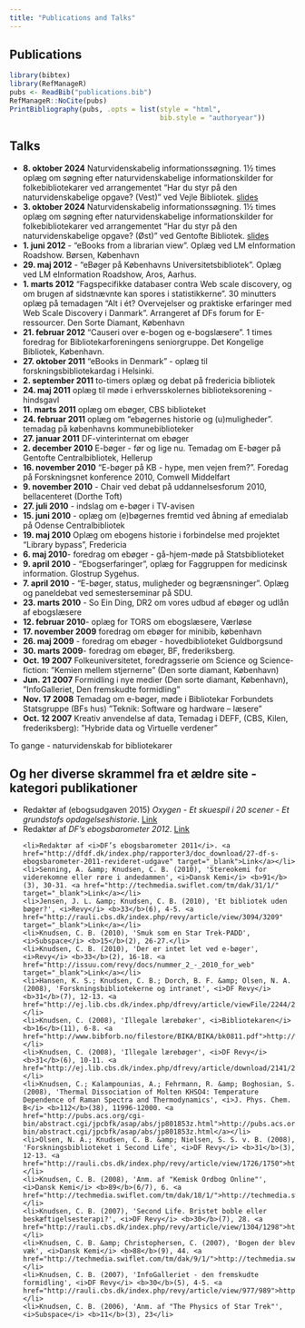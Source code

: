 ```yaml
---
title: "Publications and Talks"
---
```

## Publications

```r
library(bibtex)
library(RefManageR)
pubs <- ReadBib("publications.bib")
RefManageR::NoCite(pubs)
PrintBibliography(pubs, .opts = list(style = "html",
                                     bib.style = "authoryear"))
```


## Talks

* **8. oktober 2024** Naturvidenskabelig informationssøgning. 1½ times oplæg om søgning
efter naturvidenskabelige informationskilder for folkebibliotekarer ved arrangementet
"Har du styr på den naturvidenskabelige opgave? (Vest)" ved Vejle Bibliotek. 
[slides](https://christianknudsen.info/notes/20241003-natvid-lit-search/)
* **3. oktober 2024** Naturvidenskabelig informationssøgning. 1½ times oplæg om søgning
efter naturvidenskabelige informationskilder for folkebibliotekarer ved arrangementet
"Har du styr på den naturvidenskabelige opgave? (Øst)" ved Gentofte Bibliotek.
[slides](https://christianknudsen.info/notes/20241003-natvid-lit-search/)
* **1. juni 2012** - “eBooks from a librarian view”. Oplæg ved LM eInformation Roadshow. Børsen, København
* **29. maj 2012** - “eBøger på Københavns Universitetsbibliotek”. Oplæg ved LM eInformation Roadshow, Aros, Aarhus.
* **1. marts 2012** "Fagspecifikke databaser contra Web scale discovery, og om
brugen af sidstnævnte kan spores  i statistikkerne".
30 minutters oplæg på temadagen "Alt i ét? Overvejelser og praktiske erfaringer med Web Scale Discovery i Danmark".
Arrangeret af DFs forum for E-ressourcer. Den Sorte Diamant, København
* **21. februar 2012** "Causeri over e-bogen og e-bogslæsere". 1 times foredrag for Bibliotekarforeningens seniorgruppe. Det Kongelige Bibliotek, København.
* **27. oktober 2011** “eBooks in Denmark” - oplæg til forskningsbibliotekardag i Helsinki.
* **2. september 2011** to-timers oplæg og debat på fredericia bibliotek
* **24. maj 2011** oplæg til møde i erhversskolernes biblioteksorening - hindsgavl
* **11. marts 2011** oplæg om ebøger, CBS biblioteket
* **24. februar 2011** oplæg om "ebøgernes historie og (u)muligheder". temadag på københavns kommunebiblioteker
* **27. januar 2011** DF-vinterinternat om ebøger
* **2. december 2010** E-bøger - før og lige nu. Temadag om E-bøger på Gentofte Centralbibliotek, Hellerup
* **16. november 2010** “E-bøger på KB - hype, men vejen frem?”. Foredag på Forskningsnet konference 2010, Comwell Middelfart
* **9. november 2010** - Chair ved debat på uddannelsesforum 2010, bellacenteret (Dorthe Toft)
* **27. juli 2010** - indslag om e-bøger i TV-avisen
* **15. juni 2010** - oplæg om (e)bøgernes fremtid ved åbning af emedialab på Odense Centralbibliotek
* **19. maj 2010** Oplæg om ebogens historie i forbindelse med projektet "Library bypass", Fredericia
* **6. maj 2010**- foredrag om ebøger - gå-hjem-møde på Statsbiblioteket
* **9. april  2010** -  "Ebogserfaringer", oplæg for Faggruppen for medicinsk information. Glostrup Sygehus.
* **7. april 2010** - "E-bøger, status, muligheder og begrænsninger". Oplæg og paneldebat ved semesterseminar på SDU.
* **23. marts 2010** - So Ein Ding, DR2 om vores udbud af ebøger og udlån af ebogslæsere
* **12. februar 2010**-  oplæg for TORS om ebogslæsere, Værløse
* **17. november 2009** foredrag om ebøger for minibib, københavn
* **26. maj 2009** - foredrag om ebøger - hovedbiblioteket Guldborgsund
* **30. marts 2009**-  foredrag om ebøger, BF, frederiksberg.
* **Oct. 19 2007** Folkeuniversitetet, foredragsserie om Science og Science-fiction: ”Kemien mellem stjernerne” (Den sorte diamant, København) 
* **Jun. 21 2007** Formidling i nye medier (Den sorte diamant, København), ”InfoGalleriet, Den fremskudte formidling”
* **Nov. 17 2008** Temadag om e-bøger, møde i Bibliotekar Forbundets Statsgruppe (BFs hus) ”Teknik: Software og hardware – læsere”
* **Oct. 12 2007** Kreativ anvendelse af data, Temadag i DEFF, (CBS, Kilen, frederiksberg): ”Hybride data og Virtuelle verdener” 

To gange - naturvidenskab for bibliotekarer



## Og her diverse skrammel fra et ældre site - kategori publikationer

<ul>
	<li>Redaktør af (ebogsudgaven 2015) <em>Oxygen - Et skuespil i 20 scener - Et grundstofs opdagelseshistorie</em>. <a href="http://materialeplatform.emu.dk/materialer/bogkort/85985119" target="_blank">Link</a></li>
	<li>Redaktør af <i>DF’s ebogsbarometer 2012</i>. <a href="http://dfdf.dk/index.php/rapporter3/doc_download/110-df-s-ebogsbarometer-2012" target="_blank">Link</a></li>
	
    	<li>Redaktør af <i>DF’s ebogsbarometer 2011</i>. <a href="http://dfdf.dk/index.php/rapporter3/doc_download/27-df-s-ebogsbarometer-2011-revideret-udgave" target="_blank">Link</a></li>
	<li>Senning, A. &amp; Knudsen, C. B. (2010), 'Stereokemi for viderekomne eller røre i andedammen', <i>Dansk Kemi</i> <b>91</b>(3), 30-31. <a href="http://techmedia.swiflet.com/tm/dak/31/1/" target="_blank">Link</a></li>
	<li>Jensen, J. L. &amp; Knudsen, C. B. (2010), 'Et bibliotek uden bøger?', <i>Revy</i> <b>33</b>(6), 4-5. <a href="http://rauli.cbs.dk/index.php/revy/article/view/3094/3209" target="_blank">Link</a></li>
	<li>Knudsen, C. B. (2010), 'Smuk som en Star Trek-PADD', <i>Subspace</i> <b>15</b>(2), 26-27.</li>
	<li>Knudsen, C. B. (2010), 'Der er intet let ved e-bøger', <i>Revy</i> <b>33</b>(2), 16-18. <a href="http://issuu.com/revy/docs/nummer_2_-_2010_for_web" target="_blank">Link</a></li>
	<li>Hansen, K. S.; Knudsen, C. B.; Dorch, B. F. &amp; Olsen, N. A. (2008), 'Forskningsbibliotekerne og intranet', <i>DF Revy</i> <b>31</b>(7), 12-13. <a href="http://ej.lib.cbs.dk/index.php/dfrevy/article/viewFile/2244/2233">http://ej.lib.cbs.dk/index.php/dfrevy/article/viewFile/2244/2233</a></li>
	<li>Knudsen, C. (2008), 'Illegale lærebøker', <i>Bibliotekaren</i> <b>16</b>(11), 6-8. <a href="http://www.bibforb.no/filestore/BIKA/BIKA/bk0811.pdf">http://www.bibforb.no/filestore/BIKA/BIKA/bk0811.pdf</a></li>
	<li>Knudsen, C. (2008), 'Illegale lærebøger', <i>DF Revy</i> <b>31</b>(6), 10-11. <a href="http://ej.lib.cbs.dk/index.php/dfrevy/article/download/2141/2125">http://ej.lib.cbs.dk/index.php/dfrevy/article/download/2141/2125</a></li>
	<li>Knudsen, C.; Kalampounias, A.; Fehrmann, R. &amp; Boghosian, S. (2008), 'Thermal Dissociation of Molten KHSO4: Temperature Dependence of Raman Spectra and Thermodynamics', <i>J. Phys. Chem. B</i> <b>112</b>(38), 11996-12000. <a href="http://pubs.acs.org/cgi-bin/abstract.cgi/jpcbfk/asap/abs/jp801853z.html">http://pubs.acs.org/cgi-bin/abstract.cgi/jpcbfk/asap/abs/jp801853z.html</a></li>
	<li>Olsen, N. A.; Knudsen, C. B. &amp; Nielsen, S. S. v. B. (2008), 'Forskningsbiblioteket i Second Life', <i>DF Revy</i> <b>31</b>(3), 12-13. <a href="http://rauli.cbs.dk/index.php/revy/article/view/1726/1750">http://rauli.cbs.dk/index.php/revy/article/view/1726/1750</a></li>
	<li>Knudsen, C. B. (2008), 'Anm. af "Kemisk Ordbog Online"', <i>Dansk Kemi</i> <b>89</b>(6/7), 6. <a href="http://techmedia.swiflet.com/tm/dak/18/1/">http://techmedia.swiflet.com/tm/dak/18/1/</a></li>
	<li>Knudsen, C. B. (2007), 'Second Life. Bristet boble eller beskæftigelsesterapi?', <i>DF Revy</i> <b>30</b>(7), 28. <a href="http://rauli.cbs.dk/index.php/revy/article/view/1304/1298">http://rauli.cbs.dk/index.php/revy/article/view/1304/1298</a></li>
	<li>Knudsen, C. B. &amp; Christophersen, C. (2007), 'Bogen der blev væk', <i>Dansk Kemi</i> <b>88</b>(9), 44. <a href="http://techmedia.swiflet.com/tm/dak/9/1/">http://techmedia.swiflet.com/tm/dak/9/1/</a></li>
	<li>Knudsen, C. B. (2007), 'InfoGalleriet - den fremskudte formidling', <i>DF Revy</i> <b>30</b>(5), 4-5. <a href="http://rauli.cbs.dk/index.php/revy/article/view/977/989">http://rauli.cbs.dk/index.php/revy/article/view/977/989</a></li>
	<li>Knudsen, C. B. (2006), 'Anm. af "The Physics of Star Trek"', <i>Subspace</i> <b>11</b>(3), 23</li>
</ul>